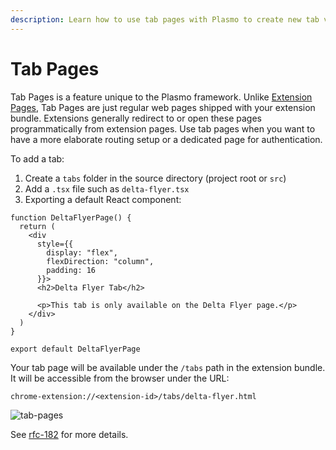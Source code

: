 ```yaml
---
description: Learn how to use tab pages with Plasmo to create new tab views in your browser extension.
---
```


# Tab Pages

Tab Pages is a feature unique to the Plasmo framework. Unlike [Extension Pages](/framework/ext-pages), Tab Pages are just regular web pages shipped with your extension bundle. Extensions generally redirect to or open these pages programmatically from extension pages. Use tab pages when you want to have a more elaborate routing setup or a dedicated page for authentication.

To add a tab:

1. Create a `tabs` folder in the source directory (project root or `src`)
2. Add a `.tsx` file such as `delta-flyer.tsx`
3. Exporting a default React component:

```tsx
function DeltaFlyerPage() {
  return (
    <div
      style={{
        display: "flex",
        flexDirection: "column",
        padding: 16
      }}>
      <h2>Delta Flyer Tab</h2>

      <p>This tab is only available on the Delta Flyer page.</p>
    </div>
  )
}

export default DeltaFlyerPage
```

Your tab page will be available under the `/tabs` path in the extension bundle. It will be accessible from the browser under the URL:

```
chrome-extension://<extension-id>/tabs/delta-flyer.html
```

![tab-pages](@screenshots/2022-09-25-22-18-58.png)

See [rfc-182](https://github.com/PlasmoHQ/plasmo-test/tree/main/rfc/rfc-182-tabs) for more details.
